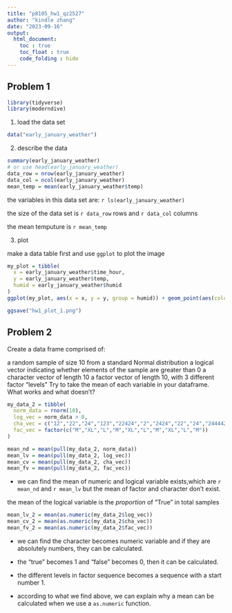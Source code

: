 ```yaml
---
title: "p8105_hw1_qz2527"
author: "kindle zhang"
date: "2023-09-16"
output: 
  html_document:
    toc : true
    toc_float : true
    code_folding : hide
---
```


## Problem 1

```r
library(tidyverse)
library(moderndive)
```

1. load the data set

```r
data("early_january_weather")
```

2. describe the data

```r
summary(early_january_weather)
# or use head(early_january_weather)
data_row = nrow(early_january_weather)
data_col = ncol(early_january_weather)
mean_temp = mean(early_january_weather$temp)
```

the variables in this data set are: `r ls(early_january_weather)`

the size of the data set is `r data_row` rows and `r data_col` columns

the mean temputure is `r mean_temp`

3. plot 

make a data table first and use `ggplot` to plot the image

```r
my_plot = tibble(
  x = early_january_weather$time_hour,
  y = early_january_weather$temp,
  humid = early_january_weather$humid
)
ggplot(my_plot, aes(x = x, y = y, group = humid)) + geom_point(aes(color = humid, size = 5))

ggsave("hw1_plot_1.png")
```
## Problem 2

Create a data frame comprised of:

a random sample of size 10 from a standard Normal distribution
a logical vector indicating whether elements of the sample are greater than 0
a character vector of length 10
a factor vector of length 10, with 3 different factor “levels”
Try to take the mean of each variable in your dataframe. What works and what doesn’t?

```r
my_data_2 = tibble(
  norm_data = rnorm(10),
  log_vec = norm_data > 0,
  cha_vec = c("12","22","24","123","22424","2","2424","22","24","244442"),
  fac_vec = factor(c("M","XL","L","M","XL","L","M","XL","L","M")) 
)

mean_nd = mean(pull(my_data_2, norm_data))
mean_lv = mean(pull(my_data_2, log_vec))
mean_cv = mean(pull(my_data_2, cha_vec))
mean_fv = mean(pull(my_data_2, fac_vec))
```

* we can find the mean of numeric and logical variable exists,which are `r mean_nd` and `r mean_lv` but the mean of factor and character don't exist.

the mean of the logical variable is the *proportion* of "True" in total samples

```r
mean_lv_2 = mean(as.numeric(my_data_2$log_vec))
mean_cv_2 = mean(as.numeric(my_data_2$cha_vec))
mean_fv_2 = mean(as.numeric(my_data_2$fac_vec))
```

* we can find the character becomes numeric variable and if they are absolutely numbers, they can be calculated.

* the "true" becomes 1 and "false" becomes 0, then it can be calculated.

* the different levels in factor sequence becomes a sequence with a start number 1.

* according to what we find above, we can explain why a mean can be calculated when we use a `as.numeric` function.
